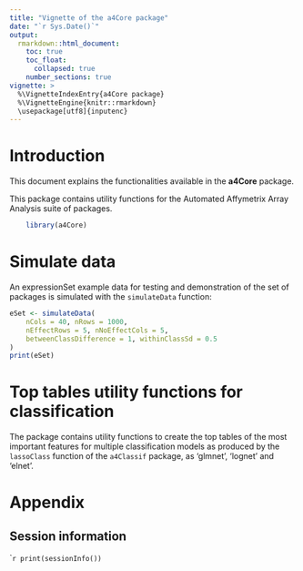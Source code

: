 ```yaml
---
title: "Vignette of the a4Core package"
date: "`r Sys.Date()`"
output: 
  rmarkdown::html_document:
    toc: true
    toc_float:
      collapsed: true
    number_sections: true
vignette: >
  %\VignetteIndexEntry{a4Core package}
  %\VignetteEngine{knitr::rmarkdown}
  \usepackage[utf8]{inputenc}
---
```


# Introduction

This document explains the functionalities available in the
**a4Core** package.


This package contains utility functions for the Automated Affymetrix Array Analysis 
suite of packages.

```r

	library(a4Core)

```

# Simulate data

An expressionSet example data for testing and demonstration of the set of packages is simulated with
the `simulateData` function:

```r
eSet <- simulateData(
	nCols = 40, nRows = 1000, 
	nEffectRows = 5, nNoEffectCols = 5,
	betweenClassDifference = 1, withinClassSd = 0.5
)
print(eSet)
```

# Top tables utility functions for classification

The package contains utility functions to create the top tables
of the most important features for multiple classification models
as produced by the `lassoClass` function of the `a4Classif` package, 
as 'glmnet', 'lognet' and 'elnet'.

# Appendix

## Session information

````r
print(sessionInfo())
```